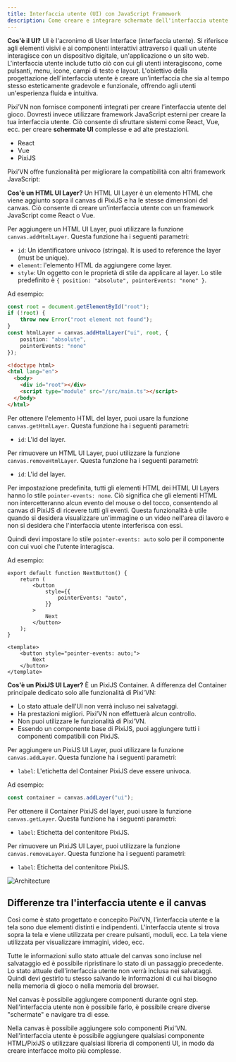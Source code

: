 ```yaml
---
title: Interfaccia utente (UI) con JavaScript Framework
description: Come creare e integrare schermate dell'interfaccia utente in Pixi'VN utilizzando framework JavaScript esterni come React, Vue e PixiJS.
---
```



**Cos'è il UI?** UI è l'acronimo di User Interface (interfaccia utente). Si riferisce agli elementi visivi e ai componenti interattivi attraverso i quali un utente interagisce con un dispositivo digitale, un'applicazione o un sito web. L'interfaccia utente include tutto ciò con cui gli utenti interagiscono, come pulsanti, menu, icone, campi di testo e layout. L'obiettivo della progettazione dell'interfaccia utente è creare un'interfaccia che sia al tempo stesso esteticamente gradevole e funzionale, offrendo agli utenti un'esperienza fluida e intuitiva.

Pixi’VN non fornisce componenti integrati per creare l’interfaccia utente del gioco. Dovresti invece utilizzare framework JavaScript esterni per creare la tua interfaccia utente. Ciò consente di sfruttare sistemi come React, Vue, ecc. per creare **schermate UI** complesse e ad alte prestazioni.

- <DynamicLink href="/start/interface-react">React</DynamicLink>
- <DynamicLink href="/start/interface-vue">Vue</DynamicLink>
- <DynamicLink href="/start/interface-pixijs">PixiJS</DynamicLink>

Pixi’VN offre funzionalità per migliorare la compatibilità con altri framework JavaScript:

<Accordions>

<Accordion title="Adding HTML UI Layers" id="adding-html-ui-layers">

**Cos'è un HTML UI Layer?** Un HTML UI Layer è un elemento HTML che viene aggiunto sopra il canvas di PixiJS e ha le stesse dimensioni del canvas. Ciò consente di creare un'interfaccia utente con un framework JavaScript come React o Vue.

Per aggiungere un HTML UI Layer, puoi utilizzare la funzione `canvas.addHtmlLayer`. Questa funzione ha i seguenti parametri:

- `id`: Un identificatore univoco (stringa). It is used to reference the layer (must be unique).
- `element`: l'elemento HTML da aggiungere come layer.
- `style`: Un oggetto con le proprietà di stile da applicare al layer. Lo stile predefinito è `{ position: "absolute", pointerEvents: "none" }`.

Ad esempio:

```ts tab="src/main.ts"
const root = document.getElementById("root");
if (!root) {
    throw new Error("root element not found");
}
const htmlLayer = canvas.addHtmlLayer("ui", root, {
    position: "absolute",
    pointerEvents: "none"
});
```

```html tab="index.html"
<!doctype html>
<html lang="en">
  <body>
    <div id="root"></div>
    <script type="module" src="/src/main.ts"></script>
  </body>
</html>
```

Per ottenere l'elemento HTML del layer, puoi usare la funzione `canvas.getHtmlLayer`. Questa funzione ha i seguenti parametri:

- `id`: L'id del layer.

Per rimuovere un HTML UI Layer, puoi utilizzare la funzione `canvas.removeHtmlLayer`. Questa funzione ha i seguenti parametri:

- `id`: L'id del layer.

</Accordion>

<Accordion title="How to enable HTML UI interaction?" id="how-to-enable-ui-interaction">

Per impostazione predefinita, tutti gli elementi HTML dei HTML UI Layers hanno lo stile `pointer-events: none`. Ciò significa che gli elementi HTML non intercetteranno alcun evento del mouse o del tocco, consentendo al canvas di PixiJS di ricevere tutti gli eventi. Questa funzionalità è utile quando si desidera visualizzare un'immagine o un video nell'area di lavoro e non si desidera che l'interfaccia utente interferisca con essi.

Quindi devi impostare lo stile `pointer-events: auto` solo per il componente con cui vuoi che l'utente interagisca.

Ad esempio:

```tsx tab="React"
export default function NextButton() {
    return (
        <button
            style={{
                pointerEvents: "auto",
            }}
        >
            Next
        </button>
    );
}
```

```vue tab="Vue"
<template>
    <button style="pointer-events: auto;">
        Next
    </button>
</template>
```

</Accordion>

<Accordion title="Adding PixiJS UI Layers" id="adding-pixijs-ui-layers">

**Cos'è un PixiJS UI Layer?** È un PixiJS Container. A differenza del Container principale dedicato solo alle funzionalità di Pixi'VN:

- Lo stato attuale dell'Ul non verrà incluso nei salvataggi.
- Ha prestazioni migliori. Pixi’VN non effettuerà alcun controllo.
- Non puoi utilizzare le funzionalità di Pixi'VN.
- Essendo un componente base di PixiJS, puoi aggiungere tutti i componenti compatibili con PixiJS.

Per aggiungere un PixiJS UI Layer, puoi utilizzare la funzione `canvas.addLayer`. Questa funzione ha i seguenti parametri:

- `label`: L'etichetta del Container PixiJS deve essere univoca.

Ad esempio:

```ts title="src/main.ts"
const container = canvas.addLayer("ui");
```

Per ottenere il Container PixiJS del layer, puoi usare la funzione `canvas.getLayer`. Questa funzione ha i seguenti parametri:

- `label`: Etichetta del contenitore PixiJS.

Per rimuovere un PixiJS UI Layer, puoi utilizzare la funzione `canvas.removeLayer`. Questa funzione ha i seguenti parametri:

- `label`: Etichetta del contenitore PixiJS.

</Accordion>

</Accordions>

![Architecture](/arch.png)

## Differenze tra l'interfaccia utente e il canvas

Così come è stato progettato e concepito Pixi’VN, l’interfaccia utente e la tela sono due elementi distinti e indipendenti. L'interfaccia utente si trova sopra la tela e viene utilizzata per creare pulsanti, moduli, ecc. La tela viene utilizzata per visualizzare immagini, video, ecc.

Tutte le informazioni sullo stato attuale del canvas sono incluse nel salvataggio ed è possibile ripristinare lo stato di un passaggio precedente. Lo stato attuale dell'interfaccia utente non verrà inclusa nei salvataggi. Quindi devi <DynamicLink href="/start/interface-connect-storage">gestirlo tu stesso salvando le informazioni</DynamicLink> di cui hai bisogno nella <DynamicLink href="/start/storage">memoria di gioco</DynamicLink> o nella memoria del browser.

Nel canvas è possibile aggiungere componenti durante ogni step. Nell'interfaccia utente non è possibile farlo, è possibile creare diverse <DynamicLink href="/start/interface-connect-storage">"schermate" e navigare tra di esse</DynamicLink>.

Nella canvas è possibile aggiungere solo componenti Pixi'VN. Nell'interfaccia utente è possibile aggiungere qualsiasi componente HTML/PixiJS o utilizzare qualsiasi libreria di componenti UI, in modo da creare interfacce molto più complesse.
